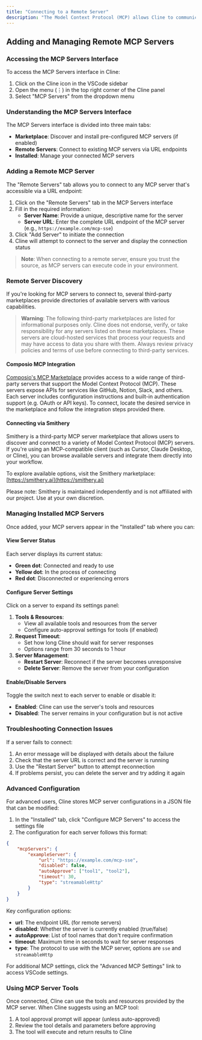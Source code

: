 ```yaml
---
title: "Connecting to a Remote Server"
description: "The Model Context Protocol (MCP) allows Cline to communicate with external servers that provide additional tools and resources to extend its capabilities. This guide explains how to add and connect to remote MCP servers through the MCP Servers interface."
---
```


## Adding and Managing Remote MCP Servers

### Accessing the MCP Servers Interface

To access the MCP Servers interface in Cline:

1. Click on the Cline icon in the VSCode sidebar
2. Open the menu (⋮) in the top right corner of the Cline panel
3. Select "MCP Servers" from the dropdown menu

### Understanding the MCP Servers Interface

The MCP Servers interface is divided into three main tabs:

-   **Marketplace**: Discover and install pre-configured MCP servers (if enabled)
-   **Remote Servers**: Connect to existing MCP servers via URL endpoints
-   **Installed**: Manage your connected MCP servers

### Adding a Remote MCP Server

The "Remote Servers" tab allows you to connect to any MCP server that's accessible via a URL endpoint:

1. Click on the "Remote Servers" tab in the MCP Servers interface
2. Fill in the required information:
    - **Server Name**: Provide a unique, descriptive name for the server
    - **Server URL**: Enter the complete URL endpoint of the MCP server (e.g., `https://example.com/mcp-sse`)
3. Click "Add Server" to initiate the connection
4. Cline will attempt to connect to the server and display the connection status

> **Note**: When connecting to a remote server, ensure you trust the source, as MCP servers can execute code in your environment.

### Remote Server Discovery

If you're looking for MCP servers to connect to, several third-party marketplaces provide directories of available servers with various capabilities.

> **Warning**: The following third-party marketplaces are listed for informational purposes only. Cline does not endorse, verify, or take responsibility for any servers listed on these marketplaces. These servers are cloud-hosted services that process your requests and may have access to data you share with them. Always review privacy policies and terms of use before connecting to third-party services.

#### Composio MCP Integration

[Composio's MCP Marketplace](https://mcp.composio.dev/) provides access to a wide range of third-party servers that support the Model Context Protocol (MCP). These servers expose APIs for services like GitHub, Notion, Slack, and others. Each server includes configuration instructions and built-in authentication support (e.g. OAuth or API keys). To connect, locate the desired service in the marketplace and follow the integration steps provided there.

#### Connecting via Smithery

Smithery is a third-party MCP server marketplace that allows users to discover and connect to a variety of Model Context Protocol (MCP) servers. If you're using an MCP-compatible client (such as Cursor, Claude Desktop, or Cline), you can browse available servers and integrate them directly into your workflow.

To explore available options, visit the Smithery marketplace: [https://smithery.ai](https://smithery.ai)

Please note: Smithery is maintained independently and is not affiliated with our project. Use at your own discretion.

### Managing Installed MCP Servers

Once added, your MCP servers appear in the "Installed" tab where you can:

#### View Server Status

Each server displays its current status:

-   **Green dot**: Connected and ready to use
-   **Yellow dot**: In the process of connecting
-   **Red dot**: Disconnected or experiencing errors

#### Configure Server Settings

Click on a server to expand its settings panel:

1. **Tools & Resources**:
    - View all available tools and resources from the server
    - Configure auto-approval settings for tools (if enabled)
2. **Request Timeout**:
    - Set how long Cline should wait for server responses
    - Options range from 30 seconds to 1 hour
3. **Server Management**:
    - **Restart Server**: Reconnect if the server becomes unresponsive
    - **Delete Server**: Remove the server from your configuration

#### Enable/Disable Servers

Toggle the switch next to each server to enable or disable it:

-   **Enabled**: Cline can use the server's tools and resources
-   **Disabled**: The server remains in your configuration but is not active

### Troubleshooting Connection Issues

If a server fails to connect:

1. An error message will be displayed with details about the failure
2. Check that the server URL is correct and the server is running
3. Use the "Restart Server" button to attempt reconnection
4. If problems persist, you can delete the server and try adding it again

### Advanced Configuration

For advanced users, Cline stores MCP server configurations in a JSON file that can be modified:

1. In the "Installed" tab, click "Configure MCP Servers" to access the settings file
2. The configuration for each server follows this format:

```json
{
	"mcpServers": {
		"exampleServer": {
			"url": "https://example.com/mcp-sse",
			"disabled": false,
			"autoApprove": ["tool1", "tool2"],
			"timeout": 30,
			"type": "streamableHttp"
		}
	}
}
```

Key configuration options:

-   **url**: The endpoint URL (for remote servers)
-   **disabled**: Whether the server is currently enabled (true/false)
-   **autoApprove**: List of tool names that don't require confirmation
-   **timeout**: Maximum time in seconds to wait for server responses
-   **type**: The protocol to use with the MCP server, options are `sse` and `streamableHttp`

For additional MCP settings, click the "Advanced MCP Settings" link to access VSCode settings.

### Using MCP Server Tools

Once connected, Cline can use the tools and resources provided by the MCP server. When Cline suggests using an MCP tool:

1. A tool approval prompt will appear (unless auto-approved)
2. Review the tool details and parameters before approving
3. The tool will execute and return results to Cline
